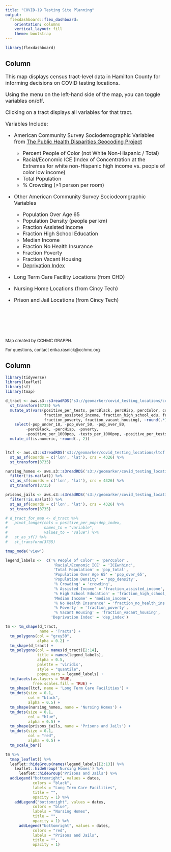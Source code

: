 ```yaml
---
title: "COVID-19 Testing Site Planning"
output: 
  flexdashboard::flex_dashboard:
    orientation: columns
    vertical_layout: fill
    theme: bootstrap
---
```


```r
library(flexdashboard)
```

Column {data-width=250}
-----------------------------------------------------------------------

<font size="3.5">

This map displays census tract-level data in Hamilton County for informing decisions on COVID testing locations.

Using the menu on the left-hand side of the map, you can toggle variables on/off.

Clicking on a tract displays all variables for that tract.

</font>

<font size="3">

Variables Include: 

  * American Community Survey Sociodemographic Variables from [The Public Health Disparities Geocoding Project](https://www.hsph.harvard.edu/thegeocodingproject/covid-19-resources/)
      + Percent People of Color (not White Non-Hispanic / Total)
      + Racial/Economic ICE (Index of Concentration at the Extremes for white non-Hispanic high income vs. people of color low income)
      + Total Population 
      + % Crowding (>1 person per room)
      
  * Other American Community Survey Sociodeomgraphic Variables
      + Population Over Age 65
      + Population Density (people per km)
      + Fraction Assisted Income
      + Fraction High School Education
      + Median Income
      + Fraction No Health Insurance
      + Fraction Poverty
      + Fraction Vacant Housing
      + [Deprivation Index](https://geomarker.io/dep_inde)
      
  * Long Term Care Facility Locations (from CHD)
  
  * Nursing Home Locations (from Cincy Tech)
  
  * Prison and Jail Locations (from Cincy Tech)
  

</font>

<br>

<br>

<br>

<font size="2">

Map created by CCHMC GRAPPH.

For questions, contact erika.rasnick@cchmc.org

</font>

Column {data-width=750}
-----------------------------------------------------------------------

```r
library(tidyverse)
library(leaflet)
library(sf)
library(tmap)

d_tract <- aws.s3::s3readRDS('s3://geomarker/covid_testing_locations/covid_tract_data.rds') %>% 
  st_transform(3735) %>% 
  mutate_at(vars(positive_per_tests, percBlack, percHisp, percColor, crowding, poverty, 
                 fraction_assisted_income, fraction_high_school_edu, fraction_no_health_ins, 
                 fraction_poverty, fraction_vacant_housing), ~round(.*100)) %>% 
    select(-pop_under_18, -pop_over_50, -pop_over_80, 
         -percBlack, -percHisp, -poverty, 
         -positive_per_1000pop, -tests_per_1000pop, -positive_per_tests) %>% 
  mutate_if(is.numeric, ~round(., 2))


ltcf <- aws.s3::s3readRDS('s3://geomarker/covid_testing_locations/ltcf.rds') %>% 
  st_as_sf(coords = c('lon', 'lat'), crs = 4326) %>% 
  st_transform(3735)

nursing_homes <- aws.s3::s3readRDS('s3://geomarker/covid_testing_locations/nursing_homes.rds') %>% 
  filter(!is.na(lat)) %>% 
  st_as_sf(coords = c('lon', 'lat'), crs = 4326) %>% 
  st_transform(3735)

prisons_jails <- aws.s3::s3readRDS('s3://geomarker/covid_testing_locations/prisons_jails.rds') %>% 
  filter(!is.na(lat)) %>% 
  st_as_sf(coords = c('lon', 'lat'), crs = 4326) %>% 
  st_transform(3735)

# d_tract_for_map <- d_tract %>% 
#   pivot_longer(cols = positive_per_pop:dep_index, 
#                names_to = "variable", 
#                values_to = "value") %>% 
#   st_as_sf() %>% 
#   st_transform(3735)

tmap_mode('view')

legend_labels <-  c('% People of Color' = 'percColor', 
                     'Racial/Economic ICE' = 'ICEwnhinc', 
                     'Total Population' = 'pop_total', 
                     'Population Over Age 65' = 'pop_over_65', 
                     'Population Density' = 'pop_density', 
                     '% Crowding' = 'crowding', 
                     '% Assisted Income' = 'fraction_assisted_income', 
                     '% High School Education' = 'fraction_high_school_edu', 
                     'Median Income' = 'median_income', 
                     '% No Health Insurance' = 'fraction_no_health_ins', 
                     '% Poverty' = 'fraction_poverty', 
                     '% Vacant Housing' = 'fraction_vacant_housing', 
                    'Deprivation Index' = 'dep_index')

tm <- tm_shape(d_tract, 
               name = 'Tracts') +
  tm_polygons(col = "grey50", 
              alpha = 0.2) +
  tm_shape(d_tract) +
  tm_polygons(col = names(d_tract)[2:14], 
              title = names(legend_labels),
              alpha = 0.5, 
              palette = 'viridis', 
              style = "quantile", 
              popup.vars = legend_labels) +
  tm_facets(as.layers = TRUE, 
            free.scales.fill = TRUE) + 
  tm_shape(ltcf, name = 'Long Term Care Facilities') +
  tm_dots(size = 0.1, 
          col = "black",
          alpha = 0.5) +
  tm_shape(nursing_homes, name = 'Nursing Homes') +
  tm_dots(size = 0.1, 
          col = "blue",
          alpha = 0.5) +
  tm_shape(prisons_jails, name = 'Prisons and Jails') +
  tm_dots(size = 0.1, 
          col = "red",
          alpha = 0.5) +
  tm_scale_bar()

tm %>%
  tmap_leaflet() %>% 
  leaflet::hideGroup(names(legend_labels)[2:13]) %>% 
    leaflet::hideGroup('Nursing Homes') %>% 
      leaflet::hideGroup('Prisons and Jails') %>% 
  addLegend("bottomright", values = dates,
            colors = "black", 
            labels = "Long Term Care Facilities",
            title = "",
            opacity = 1) %>% 
    addLegend("bottomright", values = dates,
            colors = "blue", 
            labels = "Nursing Homes",
            title = "",
            opacity = 1) %>% 
      addLegend("bottomright", values = dates,
            colors = "red", 
            labels = "Prisons and Jails",
            title = "",
            opacity = 1)

```


